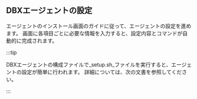 ## DBXエージェントの設定

エージェントのインストール画面のガイドに従って、エージェントの設定を進めます。 画面に各項目ごとに必要な情報を入力すると、設定内容とコマンドが自動的に完成されます。

<InDoc product="postgresql,mysql">

:::tip

DBXエージェントの構成ファイルで_setup.sh_ファイルを実行すると、エージェントの設定が簡単に行われます。 詳細については、<Link to="install-agent-quick-setup" target="_blank">次の文書</Link>を参照してください。

:::

</InDoc>
